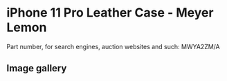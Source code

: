 
# iPhone 11 Pro Leather Case - Meyer Lemon

Part number, for search engines, auction websites and such: MWYA2ZM/A

## Image gallery

<div style={{ width: "768px" }}>
  <GalleryComponent
    images={[
      {
        original: "/everysource/MWYA2.webp",
        thumbnail: "/everypreview/MWYA2.webp",
      },
      {
        original: "/everysource/MWYA2_AV1.webp",
        thumbnail: "/everypreview/MWYA2_AV1.webp",
      },
      {
        original: "/everysource/MWYA2_AV2.webp",
        thumbnail: "/everypreview/MWYA2_AV2.webp",
      },
      {
        original: "/everysource/MWYA2_AV3.webp",
        thumbnail: "/everypreview/MWYA2_AV3.webp",
      },
      {
        original: "/everysource/MWYA2_AV4.webp",
        thumbnail: "/everypreview/MWYA2_AV4.webp",
      },
      {
        original: "/everysource/MWYA2_AV5.webp",
        thumbnail: "/everypreview/MWYA2_AV5.webp",
      }
    ]}
  />
</div>